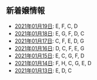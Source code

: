 新着嬢情報
----

- [2021年01月19日](/new/2021-01-19): E, F, C, D
- [2021年01月18日](/new/2021-01-18): E, G, F, D, C
- [2021年01月17日](/new/2021-01-17): C, F, E, D, G
- [2021年01月16日](/new/2021-01-16): D, C, F, E, G
- [2021年01月15日](/new/2021-01-15): E, C, G, F, D
- [2021年01月14日](/new/2021-01-14): F, H, C, G, E, D
- [2021年01月13日](/new/2021-01-13): E, D, C
